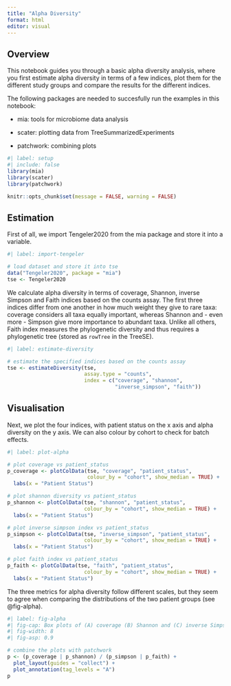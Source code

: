 ```yaml
---
title: "Alpha Diversity"
format: html
editor: visual
---
```


## Overview

This notebook guides you through a basic alpha diversity analysis, where you first estimate alpha diversity in terms of a few indices, plot them for the different study groups and compare the results for the different indices.

The following packages are needed to succesfully run the examples in this notebook:

-   mia: tools for microbiome data analysis

-   scater: plotting data from TreeSummarizedExperiments

-   patchwork: combining plots

```r
#| label: setup
#| include: false
library(mia)
library(scater)
library(patchwork)

knitr::opts_chunk$set(message = FALSE, warning = FALSE)
```

## Estimation

First of all, we import Tengeler2020 from the mia package and store it into a variable.

```r
#| label: import-tengeler

# load dataset and store it into tse
data("Tengeler2020", package = "mia")
tse <- Tengeler2020
```

We calculate alpha diversity in terms of coverage, Shannon, inverse Simpson and Faith indices based on the counts assay. The first three indices differ from one another in how much weight they give to rare taxa: coverage considers all taxa equally important, whereas Shannon and - even more - Simpson give more importance to abundant taxa. Unlike all others, Faith index measures the phylogenetic diversity and thus requires a phylogenetic tree (stored as `rowTree` in the TreeSE).

```r
#| label: estimate-diversity

# estimate the specified indices based on the counts assay
tse <- estimateDiversity(tse,
                         assay.type = "counts",
                         index = c("coverage", "shannon",
                                   "inverse_simpson", "faith"))
```

## Visualisation

Next, we plot the four indices, with patient status on the x axis and alpha diversity on the y axis. We can also colour by cohort to check for batch effects.

```r
#| label: plot-alpha

# plot coverage vs patient_status
p_coverage <- plotColData(tse, "coverage", "patient_status",
                          colour_by = "cohort", show_median = TRUE) +
  labs(x = "Patient Status")

# plot shannon diversity vs patient_status
p_shannon <- plotColData(tse, "shannon", "patient_status",
                         colour_by = "cohort", show_median = TRUE) +
  labs(x = "Patient Status")

# plot inverse simpson index vs patient_status
p_simpson <- plotColData(tse, "inverse_simpson", "patient_status",
                         colour_by = "cohort", show_median = TRUE) +
  labs(x = "Patient Status")

# plot faith index vs patient_status
p_faith <- plotColData(tse, "faith", "patient_status",
                         colour_by = "cohort", show_median = TRUE) +
  labs(x = "Patient Status")
```

The three metrics for alpha diversity follow different scales, but they seem to agree when comparing the distributions of the two patient groups (see @fig-alpha).

```r
#| label: fig-alpha
#| fig-cap: Box plots of (A) coverage (B) Shannon and (C) inverse Simpson indices grouped by patient status and coloured by cohort.
#| fig-width: 8
#| fig-asp: 0.9

# combine the plots with patchwork
p <- (p_coverage | p_shannon) / (p_simpson | p_faith) +
  plot_layout(guides = "collect") +
  plot_annotation(tag_levels = "A")
p
```

